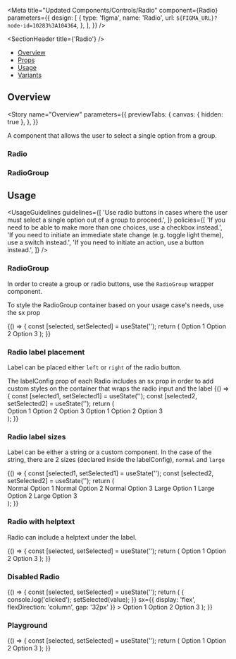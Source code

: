 
<Meta
  title="Updated Components/Controls/Radio"
  component={Radio}
  parameters={{
    design: [
      {
        type: 'figma',
        name: 'Radio',
        url: `${FIGMA_URL}?node-id=10283%3A104364`,
      },
    ],
  }}
/>

<SectionHeader title={'Radio'} />

- [Overview](#overview)
- [Props](#props)
- [Usage](#usage)
- [Variants](#variants)

## Overview

<Story
  name="Overview"
  parameters={{
    previewTabs: {
      canvas: { hidden: true },
    },
  }}
>
  <Overview>A component that allows the user to select a single option from a group.</Overview>
</Story>

<SubsectionHeader title="Props" />

### Radio

<Props of={Radio} />

### RadioGroup

<Props of={RadioGroup} />

## Usage

<UsageGuidelines
  guidelines={[
    'Use radio buttons in cases where the user must select a single option out of a group to proceed.',
  ]}
  policies={[
    'If you need to be able to make more than one choices, use a checkbox instead.',
    'If you need to initiate an immediate state change (e.g. toggle light theme), use a switch instead.',
    'If you need to initiate an action, use a button instead.',
  ]}
/>

<SubsectionHeader title="Variants" />

### RadioGroup

In order to create a group or radio buttons, use the `RadioGroup` wrapper component.

<Tip>To style the RadioGroup container based on your usage case's needs, use the sx prop</Tip>

<Preview>
  <Story name="RadioGroup">
    <Stack>
      <Function>
        {() => {
          const [selected, setSelected] = useState('');
          return (
            <RadioGroup
              value={selected}
              onChange={setSelected}
              sx={{ display: 'flex', flexDirection: 'column', gap: '32px' }}
            >
              <Radio value="option 1">Option 1</Radio>
              <Radio value="option 2">Option 2</Radio>
              <Radio value="option 3">Option 3</Radio>
            </RadioGroup>
          );
        }}
      </Function>
    </Stack>
  </Story>
</Preview>

### Radio label placement

Label can be placed either `left` or `right` of the radio button.

<Tip>
  The labelConfig prop of each Radio includes an sx prop in order to add custom styles on the
  container that wraps the radio input and the label
</Tip>

<Preview>
  <Story name="Radio label placement">
    <Stack>
      <Function>
        {() => {
          const [selected1, setSelected1] = useState('');
          const [selected2, setSelected2] = useState('');
          return (
            <div style={{ display: 'flex', gap: '72px', alignItems: 'center' }}>
              <RadioGroup
                value={selected1}
                onChange={setSelected1}
                sx={{ display: 'flex', flexDirection: 'column', gap: '32px' }}
              >
                <Radio value="option 1">Option 1</Radio>
                <Radio value="option 2">Option 2</Radio>
                <Radio value="option 3">Option 3</Radio>
              </RadioGroup>
              <RadioGroup
                value={selected2}
                onChange={setSelected2}
                sx={{ display: 'flex', flexDirection: 'column', gap: '32px' }}
              >
                <Radio value="option 1" labelConfig={{ placement: 'left' }}>
                  Option 1
                </Radio>
                <Radio value="option 2" labelConfig={{ placement: 'left' }}>
                  Option 2
                </Radio>
                <Radio value="option 3" labelConfig={{ placement: 'left' }}>
                  Option 3
                </Radio>
              </RadioGroup>
            </div>
          );
        }}
      </Function>
    </Stack>
  </Story>
</Preview>

### Radio label sizes

Label can be either a string or a custom component. In the case of the string, there are 2 sizes (declared inside the labelConfig), `normal` and `large`

<Preview>
  <Story name="Radio label sizes">
    <Stack>
      <Function>
        {() => {
          const [selected1, setSelected1] = useState('');
          const [selected2, setSelected2] = useState('');
          return (
            <div style={{ display: 'flex', gap: '72px', alignItems: 'center' }}>
              <RadioGroup
                value={selected1}
                onChange={setSelected1}
                sx={{ display: 'flex', flexDirection: 'column', gap: '32px' }}
              >
                <Radio value="option 1">Normal Option 1</Radio>
                <Radio value="option 2">Normal Option 2</Radio>
                <Radio value="option 3">Normal Option 3</Radio>
              </RadioGroup>
              <RadioGroup
                value={selected2}
                onChange={setSelected2}
                sx={{ display: 'flex', flexDirection: 'column', gap: '32px' }}
              >
                <Radio value="option 1" labelConfig={{ size: 'large' }}>
                  Large Option 1
                </Radio>
                <Radio value="option 2" labelConfig={{ size: 'large' }}>
                  Large Option 2
                </Radio>
                <Radio value="option 3" labelConfig={{ size: 'large' }}>
                  Large Option 3
                </Radio>
              </RadioGroup>
            </div>
          );
        }}
      </Function>
    </Stack>
  </Story>
</Preview>

### Radio with helptext

Radio can include a helptext under the label.

<Preview>
  <Story name="Radio with helptext">
    <Stack>
      <Function>
        {() => {
          const [selected, setSelected] = useState('');
          return (
            <RadioGroup
              value={selected}
              onChange={setSelected}
              sx={{ display: 'flex', flexDirection: 'column', gap: '32px' }}
            >
              <Radio value="option 1">Option 1</Radio>
              <Radio
                value="option 2"
                labelConfig={{ helpText: 'This is the help text of option 2' }}
              >
                Option 2
              </Radio>
              <Radio value="option 3">Option 3</Radio>
            </RadioGroup>
          );
        }}
      </Function>
    </Stack>
  </Story>
</Preview>

### Disabled Radio

<Preview>
  <Story name="Disabled Radio">
    <Stack>
      <Function>
        {() => {
          const [selected, setSelected] = useState('');
          return (
            <RadioGroup
              value={selected}
              onChange={(value) => {
                console.log('clicked');
                setSelected(value);
              }}
              sx={{ display: 'flex', flexDirection: 'column', gap: '32px' }}
            >
              <Radio value="option 1" isDisabled>
                Option 1
              </Radio>
              <Radio
                value="option 2"
                labelConfig={{ helpText: 'This option is disabled' }}
                isDisabled
              >
                Option 2
              </Radio>
              <Radio value="option 3" isDisabled>
                Option 3
              </Radio>
            </RadioGroup>
          );
        }}
      </Function>
    </Stack>
  </Story>
</Preview>

### Playground

<Preview>
  <Story name="Playground" parameters={{ decorators: [withKnobs] }}>
    <Stack>
      <Function>
        {() => {
          const [selected, setSelected] = useState('');
          return (
            <RadioGroup
              value={selected}
              onChange={setSelected}
              sx={{ display: 'flex', flexDirection: 'column', gap: '32px' }}
            >
              <Radio
                value="option 1"
                labelConfig={{
                  placement: select('Label placement', ['left', 'right'], 'right'),
                  size: select('Label size', ['normal', 'large'], 'normal'),
                  helpText: text('Help text', ''),
                }}
                isDisabled={boolean('isDisabled', false)}
              >
                Option 1
              </Radio>
              <Radio
                value="option 2"
                labelConfig={{
                  placement: select('Label placement', ['left', 'right'], 'right'),
                  size: select('Label size', ['normal', 'large'], 'normal'),
                  helpText: text('Help text', ''),
                }}
                isDisabled={boolean('isDisabled', false)}
              >
                Option 2
              </Radio>
              <Radio
                value="option 3"
                labelConfig={{
                  placement: select('Label placement', ['left', 'right'], 'right'),
                  size: select('Label size', ['normal', 'large'], 'normal'),
                  helpText: text('Help text', ''),
                }}
                isDisabled={boolean('isDisabled', false)}
              >
                Option 3
              </Radio>
            </RadioGroup>
          );
        }}
      </Function>
    </Stack>
  </Story>
</Preview>
